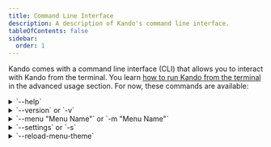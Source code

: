 ```yaml
---
title: Command Line Interface
description: A description of Kando's command line interface.
tableOfContents: false
sidebar:
  order: 1
---
```


Kando comes with a command line interface (CLI) that allows you to interact with Kando from the terminal.
You learn [how to run Kando from the terminal](/advanced-usage/launch-from-cli) in the advanced usage section.
For now, these commands are available:

<details>
<summary>`--help`</summary>
Prints the help message for the CLI.
</details>

<details>
<summary>`--version` or `-v`</summary>
Prints the version of Kando.
</details>

<details>
<summary>`--menu "Menu Name"` or `-m "Menu Name"`</summary>
Opens the menu with the given name.
This also works if Kando is already running.
In this case, the menu will be opened in the running instance.
</details>

<details>
<summary>`--settings` or `-s`</summary>
Opens the settings window.
This also works if Kando is already running.
In this case, the settings window will be opened in the running instance.
</details>

<details>
<summary>`--reload-menu-theme`</summary>
Reloads the menu theme.
This can be useful if you are developing a theme and want to see the changes without restarting Kando.
</details>